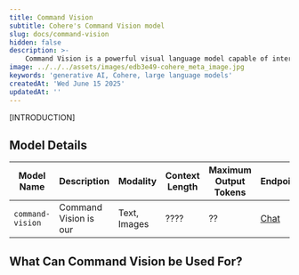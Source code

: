 ```yaml
---
title: Command Vision
subtitle: Cohere's Command Vision model
slug: docs/command-vision
hidden: false
description: >-
    Command Vision is a powerful visual language model capable of interacting with image inputs. This document contains information about Command Vision
image: ../../../assets/images/edb3e49-cohere_meta_image.jpg
keywords: 'generative AI, Cohere, large language models'
createdAt: 'Wed June 15 2025'
updatedAt: ''
---
```


[INTRODUCTION]

## Model Details
| Model Name               | Description                                                                                                                                                                                                                                                                                                                                                      | Modality          | Context Length | Maximum Output Tokens | Endpoints                                                                                  |
|--------------------------|------------------------------------------------------------------------------------------------------------------------------------------------------------------------------------------------------------------------------------------------------------------------------------------------------------------------------------------------------------------|-------------------|----------------|-----------------------|-------------------------------------------------------------------------------------------|
| `command-vision`         | Command Vision is our                                                                                                                                                                                                                                                                                                                                            | Text, Images      | ????           | ??                    | [Chat](/WHATEVER)|

## What Can Command Vision be Used For?